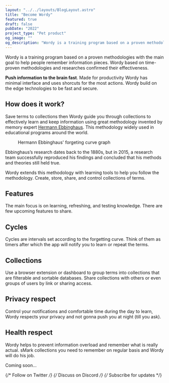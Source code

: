 ```yaml
---
layout: "../../layouts/BlogLayout.astro"
title: "Become Wordy"
featured: true
draft: false
pubDate: "2022"
project_type: "Pet product"
og_image: ""
og_description: "Wordy is a training program based on a proven methodologies"
---
```



Wordy is a training program based on a proven methodologies with the main goal to help people remember information pieces. Wordy based on time-proven methodologies and researches confirmed their effectiveness.

**Push information to the brain fast**. Made for productivity Wordy has minimal interface and uses shorcuts for the most actions. Wordy build on the edge technologies to be fast and secure.

## How does it work?

Save terms to collections then Wordy guide you through collections to effectively learn and keep information using great methodology invented by memory expert [Hermann Ebbinghaus](https://en.wikipedia.org/wiki/Hermann_Ebbinghaus). This methodology widely used in educational programs around the world.

<figure class="wide-content">
  <Picture
    class="schema"
    src="https://res.cloudinary.com/alekspetrov/image/upload/v1666726876/website/wrody-image-1_otxcgb.png"
    alt="Hermann Ebbinghaus' forgeting curve graph"
    widths={[480, 860, 1080]}
    sizes="(max-width: 480px) 100vw, 1080px"
    formats={["avif", "jpeg", "png", "webp"]}
    aspectRatio="7:5"
  />
  <figcaption>Hermann Ebbinghaus' forgeting curve graph</figcaption>
</figure>

Ebbinghaus’s research dates back to the 1880s, but in 2015, a research team successfully reproduced his findings and concluded that his methods and theories still held true.

Wordy extends this methodology with learning tools to help you follow the methodology. Create, store, share, and control collections of terms.

## Features

The main focus is on learning, refreshing, and testing knowledge. There are few upcoming features to share.

<ContentTerm
  term="Cards"
  deff="Imagine your collection as a slider where each slide is your information slice. You can see the term, but not its definition. Now play a knockout game and mark terms as known or not. The next cycle will show you only unknown terms."
/>

<ContentTerm
  term="Repeats"
  deff="As you noticed from the schema above people gradually forget everything they have learned with time. And the only way to keep information in mind is to refresh it. Repeats help to get notifications and stay on the learning curve used cycles."
/>

<ContentTerm
  term="Write"
  deff="Based on Artificial intelligence. Write a short essay using terms users learned to learn them even better. AI will check if you use them right in the right context and gives you a score.
"
/>

## Cycles

Cycles are intervals set according to the forgetting curve. Think of them as timers after which the app will notify you to learn or repeat the terms.

## Collections

Use a browser extension or dashboard to group terms into collections that are filterable and sortable databases. Share collections with others or even groups of users by link or sharing access.

## Privacy respect

Control your notifications and comfortable time during the day to learn, Wordy respects your privacy and not gonna push you at night (till you ask).

## Health respect

Wordy helps to prevent information overload and remember what is really actual. sMark collections you need to remember on regular basis and Wordy will do his job.

Coming soon…

{/* Follow on Twitter */}
{/* Discuss on Discord */}
{/* Subscribe for updates */}
